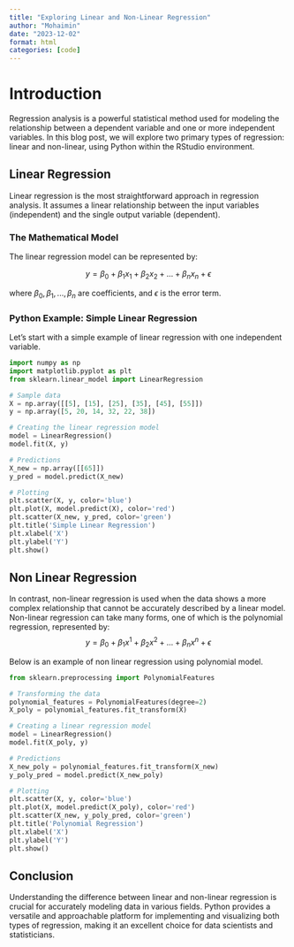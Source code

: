 ```yaml
---
title: "Exploring Linear and Non-Linear Regression"
author: "Mohaimin"
date: "2023-12-02"
format: html
categories: [code]
---
```



# Introduction

Regression analysis is a powerful statistical method used for modeling the relationship between a dependent variable and one or more independent variables. In this blog post, we will explore two primary types of regression: linear and non-linear, using Python within the RStudio environment.

## Linear Regression

Linear regression is the most straightforward approach in regression analysis. It assumes a linear relationship between the input variables (independent) and the single output variable (dependent).

### The Mathematical Model

The linear regression model can be represented by:

$$ y = \beta_0 + \beta_1 x_1 + \beta_2 x_2 + ... + \beta_n x_n + \epsilon $$

where $\beta_0, \beta_1, ..., \beta_n$ are coefficients, and $\epsilon$ is the error term.

### Python Example: Simple Linear Regression

Let's start with a simple example of linear regression with one independent variable.

```python
import numpy as np
import matplotlib.pyplot as plt
from sklearn.linear_model import LinearRegression

# Sample data
X = np.array([[5], [15], [25], [35], [45], [55]])
y = np.array([5, 20, 14, 32, 22, 38])

# Creating the linear regression model
model = LinearRegression()
model.fit(X, y)

# Predictions
X_new = np.array([[65]])
y_pred = model.predict(X_new)

# Plotting
plt.scatter(X, y, color='blue')
plt.plot(X, model.predict(X), color='red')
plt.scatter(X_new, y_pred, color='green')
plt.title('Simple Linear Regression')
plt.xlabel('X')
plt.ylabel('Y')
plt.show()
```

## Non Linear Regression

In contrast, non-linear regression is used when the data shows a more complex relationship that cannot be accurately described by a linear model.
Non-linear regression can take many forms, one of which is the polynomial regression, represented by:
$$ y = \beta_0 + \beta_1 x^1 + \beta_2 x^2 + ... + \beta_n x^n + \epsilon $$

Below is an example of non linear regression using polynomial model. 

```python
from sklearn.preprocessing import PolynomialFeatures

# Transforming the data
polynomial_features = PolynomialFeatures(degree=2)
X_poly = polynomial_features.fit_transform(X)

# Creating a linear regression model
model = LinearRegression()
model.fit(X_poly, y)

# Predictions
X_new_poly = polynomial_features.fit_transform(X_new)
y_poly_pred = model.predict(X_new_poly)

# Plotting
plt.scatter(X, y, color='blue')
plt.plot(X, model.predict(X_poly), color='red')
plt.scatter(X_new, y_poly_pred, color='green')
plt.title('Polynomial Regression')
plt.xlabel('X')
plt.ylabel('Y')
plt.show()
```

## Conclusion

Understanding the difference between linear and non-linear regression is crucial for accurately modeling data in various fields. Python provides a versatile and approachable platform for implementing and visualizing both types of regression, making it an excellent choice for data scientists and statisticians.